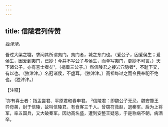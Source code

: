 ```yaml
---
---
---
```

title: 信陵君列传赞
---



*独津津。*

吾过大梁之墟，求问其所谓夷门。夷门者，城之东门也。（爱公子，因爱侯生；爱侯生，因爱到夷门，已妙！今并不写公子与侯生，而单写夷门，更妙不可言。）天下诸公子，亦有喜士者矣¹，（捎着三公子。）然信陵君之接岩穴隐者²，不耻下交，有以也。（独津津。）名冠诸侯，不虚耳。（独津津。）高祖每过之而令民奉祀不绝也。（独津津。）

【注释】

¹亦有喜士者：指孟尝君、平原君和春申君。
²信陵君：即魏公子无忌，魏安釐王异母弟，封于信陵，故叫信陵君。有食客三千人。曾窃符救赵，退秦军。后为上将军，率五国兵，又大破秦军。因功高名盛，遭到安整王疑忌，于是称病不朝，病酒卒。